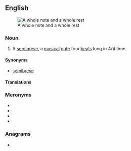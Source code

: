 {{also|whole-note}}
==English==
{{wikipedia}}
[[Image:Whole note and rest.svg|thumb|right|A whole note and a whole rest]]

===Noun===
{{en-noun}}

# {{lb|en|music}} A [[semibreve]], a [[musical]] [[note]] four [[beat]]s long in 4/4 time.

====Synonyms====
* {{qualifier|UK}} [[semibreve]]

====Translations====
{{trans-see|semibreve}}

===Meronyms===
* {{l|en|half note}}
* {{l|en|quarter note}}
* {{l|en|eighth note}}
* {{l|en|sixteenth note}}

===Anagrams===
* {{anagrams|en|whole tone|wholetone}}